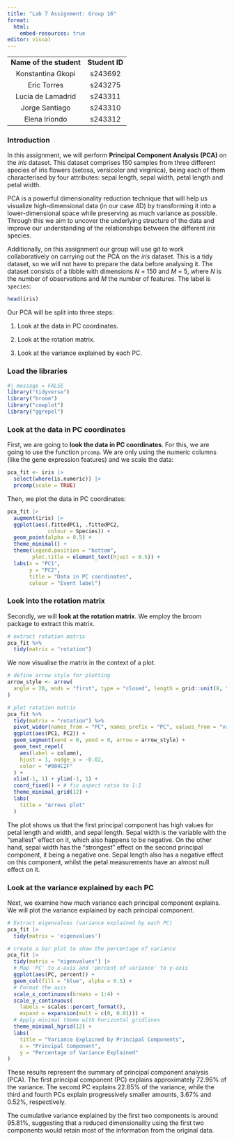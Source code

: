 ```yaml
---
title: "Lab 7 Assignment: Group 16"
format:
  html:
    embed-resources: true
editor: visual
---
```


|                         |                |
|:-----------------------:|:--------------:|
| **Name of the student** | **Student ID** |
|    Konstantina Gkopi    |    s243692     |
|       Eric Torres       |    s243275     |
|    Lucía de Lamadrid    |    s243311     |
|     Jorge Santiago      |    s243310     |
|      Elena Iriondo      |    s243312     |

### Introduction

In this assignment, we will perform **Principal Component Analysis (PCA)** on the $iris$ dataset. This dataset comprises 150 samples from three different species of iris flowers (setosa, versicolor and virginica), being each of them characterised by four attributes: sepal length, sepal width, petal length and petal width.

PCA is a powerful dimensionality reduction technique that will help us visualize high-dimensional data (in our case 4D) by transforming it into a lower-dimensional space while preserving as much variance as possible. Through this we aim to uncover the underlying structure of the data and improve our understanding of the relationships between the different $iris$ species.

Additionally, on this assignment our group will use git to work collaboratively on carrying out the PCA on the $iris$ dataset. This is a tidy dataset, so we will not have to prepare the data before analysing it. The dataset consists of a tibble with dimensions $N$ = 150 and $M$ = 5, where $N$ is the number of observations and $M$ the number of features. The label is `species`:

```r
head(iris)
```

Our PCA will be split into three steps:

1.  Look at the data in PC coordinates.

2.  Look at the rotation matrix.

3.  Look at the variance explained by each PC.

### Load the libraries

```r
#| message = FALSE  
library("tidyverse") 
library("broom") 
library("cowplot")
library("ggrepel")
```

### Look at the data in PC coordinates

First, we are going to **look the data in PC coordinates**. For this, we are going to use the function `prcomp`. We are only using the numeric columns (like the gene expression features) and we scale the data:

```r
pca_fit <- iris |>  
  select(where(is.numeric)) |>   
  prcomp(scale = TRUE)
```

Then, we plot the data in PC coordinates:

```r
pca_fit |>    
  augment(iris) |>    
  ggplot(aes(.fittedPC1, .fittedPC2,              
             colour = Species)) +    
  geom_point(alpha = 0.5) +   
  theme_minimal() +   
  theme(legend.position = "bottom",          
        plot.title = element_text(hjust = 0.5)) +   
  labs(x = "PC1", 
       y = "PC2", 
       title = "Data in PC coordinates", 
       colour = "Event label")
```

### Look into the rotation matrix

Secondly, we will **look at the rotation matrix**. We employ the broom package to extract this matrix.

```r
# extract rotation matrix
pca_fit %>%
  tidy(matrix = "rotation")
```

We now visualise the matrix in the context of a plot.

```r
# define arrow style for plotting
arrow_style <- arrow(
  angle = 20, ends = "first", type = "closed", length = grid::unit(8, "pt")
)

# plot rotation matrix
pca_fit %>%
  tidy(matrix = "rotation") %>%
  pivot_wider(names_from = "PC", names_prefix = "PC", values_from = "value") %>%
  ggplot(aes(PC1, PC2)) +
  geom_segment(xend = 0, yend = 0, arrow = arrow_style) +
  geom_text_repel(
    aes(label = column),
    hjust = 1, nudge_x = -0.02, 
    color = "#904C2F"
  ) +
  xlim(-1, 1) + ylim(-1, 1) +
  coord_fixed() + # fix aspect ratio to 1:1
  theme_minimal_grid(12) +
  labs(
    title = "Arrows plot"
  )

```

The plot shows us that the first principal component has high values for petal length and width, and sepal length. Sepal width is the variable with the "smallest" effect on it, which also happens to be negative. On the other hand, sepal width has the "strongest" effect on the second principal component, it being a negative one. Sepal length also has a negative effect on this component, whilst the petal measurements have an almost null effect on it.

### Look at the variance explained by each PC

Next, we examine how much variance each principal component explains. We will plot the variance explained by each principal component.

```r
# Extract eigenvalues (variance explained by each PC)
pca_fit |> 
  tidy(matrix = 'eigenvalues')
```

```r
# create a bar plot to show the percentage of variance
pca_fit |> 
  tidy(matrix = "eigenvalues") |> 
  # Map 'PC' to x-axis and 'percent of variance' to y-axis
  ggplot(aes(PC, percent)) +
  geom_col(fill = "blue", alpha = 0.5) +
  # Format the axis
  scale_x_continuous(breaks = 1:4) +
  scale_y_continuous(
    labels = scales::percent_format(),
    expand = expansion(mult = c(0, 0.01))) +
  # Apply minimal theme with horizontal gridlines
  theme_minimal_hgrid(12) +
  labs(
    title = "Variance Explained by Principal Components",
    x = "Principal Component",
    y = "Percentage of Variance Explained"
)
```

These results represent the summary of principal component analysis (PCA). The first principal component (PC) explains approximately 72.96% of the variance. The second PC explains 22.85% of the variance, while the third and fourth PCs explain progressively smaller amounts, 3.67% and 0.52%, respectively.

The cumulative variance explained by the first two components is around 95.81%, suggesting that a reduced dimensionality using the first two components would retain most of the information from the original data.
